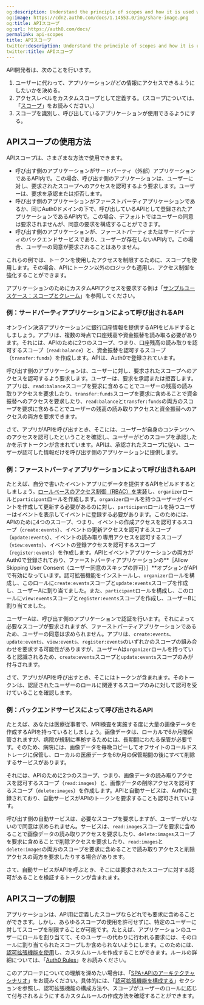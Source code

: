 ```yaml
---
og:description: Understand the principle of scopes and how it is used with APIs.
og:image: https://cdn2.auth0.com/docs/1.14553.0/img/share-image.png
og:title: APIスコープ
og:url: https://auth0.com/docs/
permalink: api-scopes
title: APIスコープ
twitter:description: Understand the principle of scopes and how it is used with APIs.
twitter:title: APIスコープ
---
```


API開発者は、次のことを行います。

1. ユーザーに代わって、アプリケーションがどの情報にアクセスできるようにしたいかを決める。
2. アクセスレベルをカスタムスコープとして定義する。（スコープについては、「[スコープ](/apis/scopes)」をお読みください。）
3. スコープを識別し、呼び出しているアプリケーションが使用できるようにする。

## APIスコープの使用方法

APIスコープは、さまざまな方法で使用できます。

* 呼び出す側のアプリケーションがサードパーティ（外部）アプリケーションであるAPI内で。この場合、呼び出す側のアプリケーションは、ユーザーに対し、要求されたスコープへのアクセスを認可するよう要求します。ユーザーは、要求を承認または拒否します。
* 呼び出す側のアプリケーションがファーストパーティアプリケーションであるか、同じAuth0ドメインの下で、呼び出しているAPIとして登録されたアプリケーションであるAPI内で。この場合、デフォルトではユーザーの同意は要求されませんが、同意の要求を構成することができます。
* 呼び出す側のアプリケーションが、ファーストパーティまたはサードパーティのバックエンドサービスであり、ユーザーが存在しないAPI内で。この場合、ユーザーの同意が要求されることはありません。

これらの例では、トークンを使用したアクセスを制限するために、スコープを使用します。その場合、APIにトークン以外のロジックも適用し、アクセス制御を強化することができます。

アプリケーションのためにカスタムAPIアクセスを要求する例は「[サンプルユースケース：スコープとクレーム](/apis/scopes/sample-use-cases-scopes-and-claims)」を参照してください。

### 例：サードパーティアプリケーションによって呼び出されるAPI

オンライン決済アプリケーションに銀行口座情報を提供するAPIをビルドするとしましょう。アプリは、複数の時点で口座残高や資金振替を読み取る必要があります。それには、APIのために2つのスコープ、つまり、口座残高の読み取りを認可するスコープ（`read:balance`）と、資金振替を認可するスコープ（`transfer:funds`）を作成します。APIは、Auth0で登録されています。

呼び出す側のアプリケーションは、ユーザーに対し、要求されたスコープへのアクセスを認可するよう要求します。ユーザーは、要求を承認または拒否します。アプリは、`read:balance`スコープを要求に含めることでユーザーの残高の読み取りアクセスを要求したり、`transfer:funds`スコープを要求に含めることで資金振替へのアクセスを要求したり、`read:balance`と`transfer:funds`の両方のスコープを要求に含めることでユーザーの残高の読み取りアクセスと資金振替へのアクセスの両方を要求できます。

さて、アプリがAPIを呼び出すとき、そこには、ユーザーが自身のコンテンツへのアクセスを認可したということを確認し、ユーザーがどのスコープを承認したかを示すトークンが含まれています。APIは、承認されたスコープに従い、ユーザーが認可した情報だけを呼び出す側のアプリケーションに提供します。

### 例：ファーストパーティアプリケーションによって呼び出されるAPI

たとえば、自分で書いたイベントアプリにデータを提供するAPIをビルドするとしましょう。[ロールベースのアクセス制御（RBAC）を実装](/rbac)し、`organizer`ロールと`participant`ロールを作成します。`organizer`ロールを持つユーザーがイベントを作成して更新する必要があるのに対し、`participant`ロールを持つユーザーはイベントを表示してイベントに登録する必要があります。このためには、APIのために4つのスコープ、つまり、イベントの作成アクセスを認可するスコープ（`create:events`）、イベントの更新アクセスを認可するスコープ（`update:events`）、イベントの読み取り専用アクセスを認可するスコープ（`view:events`）、イベントの登録アクセスを認可するスコープ（`register:events`）を作成します。APIとイベントアプリケーションの両方がAuth0で登録されており、ファーストパーティアプリケーションの**［Allow Skipping User Consent（ユーザー同意のスキップの許可）］**オプションがAPIで有効になっています。認可拡張機能をインストールし、`organizer`ロールを構成し、このロールに`create:events`スコープと`update:events`スコープを作成し、ユーザーAに割り当てました。また、`participant`ロールを構成し、このロールに`view:events`スコープと`register:events`スコープを作成し、ユーザーBに割り当てました。

ユーザーAは、呼び出す側のアプリケーションで認証を行います。それによって必要なスコープが要求されますが、ファーストパーティアプリケーションであるため、ユーザーの同意は求められません。アプリは、`create:events`、`update:events`、`view:events`、`register:events`のいずれかのスコープの組み合わせを要求する可能性がありますが、ユーザーAは`organizer`ロールを持っていると認識されるため、`create:events`スコープと`update:events`スコープのみが付与されます。

さて、アプリがAPIを呼び出すとき、そこにはトークンが含まれます。そのトークンは、認証されたユーザーのロールに関連するスコープのみに対して認可を受けていることを確認します。

### 例：バックエンドサービスによって呼び出されるAPI

たとえば、あなたは医療従事者で、MRI検査を実施する度に大量の画像データを作成するAPIを持っているとしましょう。画像データは、ローカルで6か月間保管されますが、病院が規制に準拠するためには、長期間にわたる保管が必要です。そのため、病院には、画像データを毎晩コピーしてオフサイトのコールドストレージに保管し、ローカルの医療データを6か月の保管期間の後にすべて削除するサービスがあります。

それには、APIのために2つのスコープ、つまり、画像データの読み取りアクセスを認可するスコープ（`read:images`）と、画像データの削除アクセスを認可するスコープ（`delete:images`）を作成します。APIと自動サービスは、Auth0に登録されており、自動サービスがAPIのトークンを要求することも認可されています。

呼び出す側の自動サービスは、必要なスコープを要求しますが、ユーザーがいないので同意は求められません。サービスは、`read:images`スコープを要求に含めることで画像データの読み取りアクセスを要求したり、`delete:images`スコープを要求に含めることで削除アクセスを要求したり、`read:images`と`delete:images`の両方のスコープを要求に含めることで読み取りアクセスと削除アクセスの両方を要求したりする場合があります。

さて、自動サービスがAPIを呼ぶとき、そこには要求されたスコープに対する認可があることを検証するトークンが含まれます。

## APIスコープの制限

アプリケーションは、API用に定義したスコープならどれでも要求に含めることができます。しかし、あらゆるスコープの使用を許可せずに、特定のユーザーに対してスコープを制限することが可能です。たとえば、アプリケーションのユーザーにロールを割り当てて、そのユーザーの代わりに行われる要求には、そのロールに割り当てられたスコープしか含められないようにします。このためには、[認可拡張機能を使用](/extensions/authorization-extension)し、カスタムルールを作成することができます。ルールの詳細については、「[Auth0 Rules](/rules)」をお読みください。

このアプローチについての理解を深めたい場合は、「[SPA+APIのアーキテクチャシナリオ](/architecture-scenarios/spa-api/part-1)」をお読みください。具体的には、「[認可拡張機能を構成する](/get-started/architecture-scenarios/spa-api/part-2#configure-the-authorization-extension)」セクションを参照し、認可拡張機能の構成方法や、スコープがユーザーのロールに応じて付与されるようにするカスタムルールの作成方法を確認することができます。